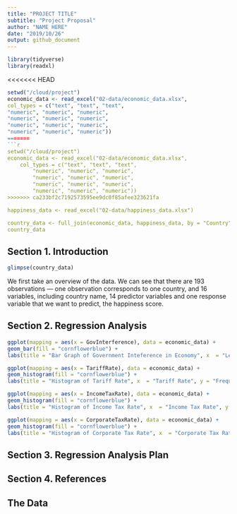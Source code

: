 ```yaml
---
title: "PROJECT TITLE"
subtitle: "Project Proposal"
author: "NAME HERE"
date: "2019/10/26"
output: github_document
---
```


```r
library(tidyverse)
library(readxl)
```

<<<<<<< HEAD
```r
setwd("/cloud/project")
economic_data <- read_excel("02-data/economic_data.xlsx",
col_types = c("text", "text", "text",
"numeric", "numeric", "numeric",
"numeric", "numeric", "numeric",
"numeric", "numeric", "numeric",
"numeric", "numeric", "numeric"))
=======
```r
setwd("/cloud/project")
economic_data <- read_excel("02-data/economic_data.xlsx", 
    col_types = c("text", "text", "text", 
        "numeric", "numeric", "numeric", 
        "numeric", "numeric", "numeric", 
        "numeric", "numeric", "numeric", 
        "numeric", "numeric", "numeric"))
>>>>>>> ca233bf2c7192573595ee9dc0f85afee323621fa

happiness_data <- read_excel("02-data/happiness_data.xlsx")

country_data <- full_join(economic_data, happiness_data, by = "Country")
country_data
```

## Section 1. Introduction

```r
glimpse(country_data)
```

We first take an overview of the data. We can see that there are 193 observations --- one observation corresponds to one country, and 16 variables, including country name, 14 predictor variables and one response variable that we want to predict, the happiness score.

## Section 2. Regression Analysis



```r
ggplot(mapping = aes(x = GovInterference), data = economic_data) +
geom_bar(fill = "cornflowerblue") +
labs(title = "Bar Graph of Government Inteference in Economy", x  = "Levels of Government Interference", y = "Frequency")

ggplot(mapping = aes(x = TariffRate), data = economic_data) +
geom_histogram(fill = "cornflowerblue") +
labs(title = "Histogram of Tariff Rate", x  = "Tariff Rate", y = "Frequency")

ggplot(mapping = aes(x = IncomeTaxRate), data = economic_data) +
geom_histogram(fill = "cornflowerblue") +
labs(title = "Histogram of Income Tax Rate", x  = "Income Tax Rate", y = "Frequency")

ggplot(mapping = aes(x = CorporateTaxRate), data = economic_data) +
geom_histogram(fill = "cornflowerblue") +
labs(title = "Histogram of Corporate Tax Rate", x  = "Corporate Tax Rate", y = "Frequency")
```


## Section 3. Regression Analysis Plan

## Section 4. References

## The Data